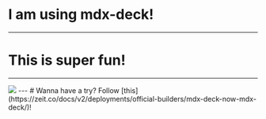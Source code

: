 
# I am using mdx-deck!
---
# This is super fun!
---
<Image src='https://s3.amazonaws.com/jxnblk/mdx-deck.gif' />
---
# Wanna have a try? 
Follow [this](https://zeit.co/docs/v2/deployments/official-builders/mdx-deck-now-mdx-deck/)!

<Head>
  <title>Mdx-deck Examples</title>
  <meta name='twitter:title' content='Mdx-deck Examples' />
</Head>
